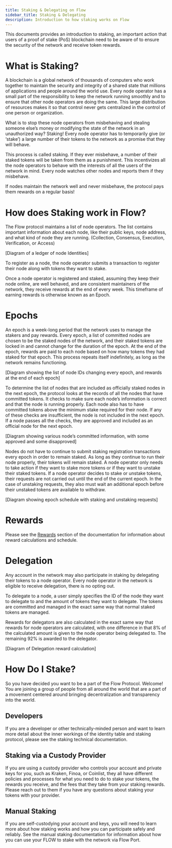 ```yaml
---
title: Staking & Delegating on Flow
sidebar_title: Staking & Delegating
description: Introduction to how staking works on Flow
---
```


This documents provides an introduction to staking, an important action that
users of a proof of stake (PoS) blockchain need to be aware of to ensure the security
of the network and receive token rewards.

# What is Staking?

A blockchain is a global network of thousands of computers who work together
to maintain the security and integrity of a shared state that millions of applications and people around the world use. 
Every node operator has a small part of the responsibility to keep the network running smoothly 
and to ensure that other node operators are doing the same. 
This large distribution of resources makes it so that control never gets centralized in the control of one person or organization.

What is to stop these node operators from misbehaving and stealing someone else’s money 
or modifying the state of the network in an unauthorized way? Staking! 
Every node operator has to temporarily give (or ‘stake’) 
a large number of their tokens to the network as a promise that they will behave. 

This process is called staking. 
If they ever misbehave, a number of their staked tokens will be taken from them as a punishment. 
This incentivizes all the node operators to behave with the interests of all the users of the network in mind. 
Every node watches other nodes and reports them if they misbehave. 

If nodes maintain the network well and never misbehave, the protocol pays them rewards on a regular basis!

# How does Staking work in Flow?

The Flow protocol maintains a list of node operators. 
The list contains important information about each node, like their public keys, node address, and what kind of node they are running. 
(Collection, Consensus, Execution, Verification, or Access)

[Diagram of a ledger of node Identities]

To register as a node, the node operator submits a transaction to register their node along with tokens they want to stake.

Once a node operator is registered and staked, assuming they keep their node online, are well behaved, 
and are consistent maintainers of the network, they receive rewards at the end of every week. 
This timeframe of earning rewards is otherwise known as an Epoch.

# Epochs

An epoch is a week-long period that the network uses to manage the stakers and pay rewards.
Every epoch, a list of committed nodes are chosen to be the staked nodes of the network, 
and their staked tokens are locked in and cannot change for the duration of the epoch. 
At the end of the epoch, rewards are paid to each node based on how many tokens they had staked for that epoch. 
This process repeats itself indefinitely, as long as the network remains functioning.

[Diagram showing the list of node IDs changing every epoch, and rewards at the end of each epoch]

To determine the list of nodes that are included as officially staked nodes in the next epoch, 
the protocol looks at the records of all the nodes that have committed tokens. 
It checks to make sure each node’s information is correct and that the node is running properly. 
Each node also has to have committed tokens above the minimum stake required for their node. 
If any of these checks are insufficient, the node is not included in the next epoch. 
If a node passes all the checks, they are approved and included as an official node for the next epoch.

[Diagram showing various node’s committed information, with some approved and some disapproved]

Nodes do not have to continue to submit staking registration transactions every epoch in order to remain staked. 
As long as they continue to run their node properly, their tokens will remain staked. 
A node operator only needs to take action if they want to stake more tokens or if they want to unstake their staked tokens. 
If a node operator decides to stake or unstake tokens, 
their requests are not carried out until the end of the current epoch.
In the case of unstaking requests, they also must wait an additional epoch before their unstaked tokens are available to withdraw.

[Diagram showing epoch schedule with staking and unstaking requests]

# Rewards

Please see the [Rewards](../rewards) section of the documentation for information about reward calculations and schedule.

# Delegation
Any account in the network may also participate in staking by delegating their tokens to a node operator. 
Every node operator in the network is eligible to receive delegation, there is no opting out. 

To delegate to a node, a user simply specifies the ID of the node they want to delegate to 
and the amount of tokens they want to delegate. 
The tokens are committed and managed in the exact same way that normal staked tokens are managed. 

Rewards for delegators are also calculated in the exact same way that rewards for node operators are calculated, 
with one difference in that 8% of the calculated amount is given to the node operator being delegated to. 
The remaining 92% is awarded to the delegator.

[Diagram of Delegation reward calculation]

# How Do I Stake?

So you have decided you want to be a part of the Flow Protocol. Welcome! 
You are joining a group of people from all around the world that are a part of a movement centered 
around bringing decentralization and transparency into the world. 

## Developers

If you are a developer or other technically-minded person and want to learn more detail
about the inner workings of the identity table and staking protocol, please see the staking technical documentation.

## Staking via a Custody Provider

If you are using a custody provider who controls your account and private keys for you, 
such as Kraken, Finoa, or Coinlist, they all have different policies and processes 
for what you need to do to stake your tokens, the rewards you receive, 
and the fees that they take from your staking rewards. 
Please reach out to them if you have any questions about staking your tokens with your provider.

## Manual Staking

If you are self-custodying your account and keys, you will need to learn more about how staking works
and how you can participate safely and reliably. 
See the manual staking documentation for information about how you can use your FLOW 
to stake with the network via Flow Port.
